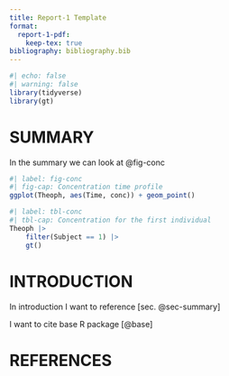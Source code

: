 ```yaml
---
title: Report-1 Template
format:
  report-1-pdf:
    keep-tex: true  
bibliography: bibliography.bib  
---
```


```r
#| echo: false 
#| warning: false
library(tidyverse)
library(gt)
```

# SUMMARY {#sec-summary}

In the summary we can look at @fig-conc

```r
#| label: fig-conc 
#| fig-cap: Concentration time profile 
ggplot(Theoph, aes(Time, conc)) + geom_point()
```

\cleardoublepage

```r
#| label: tbl-conc 
#| tbl-cap: Concentration for the first individual 
Theoph |> 
    filter(Subject == 1) |> 
    gt()
```

# INTRODUCTION

In introduction I want to reference [sec. @sec-summary]

I want to cite base R package [@base]

# REFERENCES 

:::{#refs}
:::



